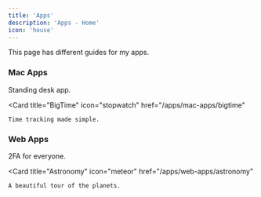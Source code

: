```yaml
---
title: 'Apps'
description: 'Apps - Home'
icon: 'house'
---
```


This page has different guides for my apps.

### Mac Apps
<CardGroup cols={2}>
  <Card
    title="Stand"
    icon="person"
    href="/apps/mac-apps/stand"
  >
    Standing desk app.
  </Card>

  <Card
    title="BigTime"
    icon="stopwatch"
    href="/apps/mac-apps/bigtime"
  >
    Time tracking made simple.
  </Card>
</CardGroup>

### Web Apps
<CardGroup>
  <Card
    title="tewFA"
    icon="shield-halved"
    href="/apps/web-apps/tewfa"
  >
    2FA for everyone.
  </Card>

  <Card
    title="Astronomy"
    icon="meteor"
    href="/apps/web-apps/astronomy"
  >
    A beautiful tour of the planets.
  </Card>
</CardGroup>
